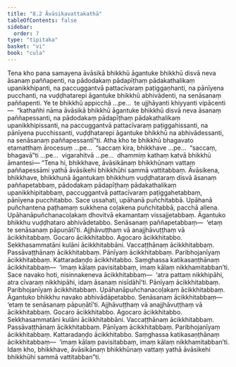 ```yaml
---
title: "8.2 Āvāsikavattakathā"
tableOfContents: false
sidebar:
  order: 7
type: "tipitaka"
basket: "vi"
book: "cula"
---
```



<DynamicBreadcrumb />

<Division number="358" book="cula" bookNo="4" page="376">

<Paragraph number="1663" book="cula">
Tena kho pana samayena āvāsikā bhikkhū āgantuke bhikkhū disvā neva āsanaṃ paññapenti, na pādodakaṃ pādapīṭhaṃ pādakathalikaṃ upanikkhipanti, na paccuggantvā pattacīvaraṃ paṭiggaṇhanti, na pānīyena pucchanti, na vuḍḍhatarepi āgantuke bhikkhū abhivādenti, na senāsanaṃ paññapenti. Ye te bhikkhū appicchā …pe…  te ujjhāyanti khiyyanti vipācenti—  “kathañhi nāma āvāsikā bhikkhū āgantuke bhikkhū disvā neva āsanaṃ paññapessanti, na pādodakaṃ pādapīṭhaṃ pādakathalikaṃ upanikkhipissanti, na paccuggantvā pattacīvaraṃ paṭiggahissanti, na pānīyena pucchissanti, vuḍḍhatarepi āgantuke bhikkhū na abhivādessanti, na senāsanaṃ paññapessantī”ti. Atha kho te bhikkhū bhagavato etamatthaṃ ārocesuṃ …pe…  “saccaṃ kira, bhikkhave …pe…  “saccaṃ, bhagavā”ti …pe…  vigarahitvā …pe…  dhammiṃ kathaṃ katvā bhikkhū āmantesi—
</Paragraph>

</Division>
<Division number="359" book="cula" bookNo="4" page="377">

<Paragraph number="1664" book="cula">
“Tena hi, bhikkhave, āvāsikānaṃ bhikkhūnaṃ vattaṃ paññapessāmi yathā āvāsikehi bhikkhūhi sammā vattitabbaṃ. Āvāsikena, bhikkhave, bhikkhunā āgantukaṃ bhikkhuṃ vuḍḍhataraṃ disvā āsanaṃ paññapetabbaṃ, pādodakaṃ pādapīṭhaṃ pādakathalikaṃ upanikkhipitabbaṃ, paccuggantvā pattacīvaraṃ paṭiggahetabbaṃ, pānīyena pucchitabbo. Sace ussahati, upāhanā puñchitabbā. Upāhanā puñchantena paṭhamaṃ sukkhena coḷakena puñchitabbā, pacchā allena. Upāhanāpuñchanacoḷakaṃ dhovitvā ekamantaṃ vissajjetabbaṃ.
</Paragraph>

<Paragraph number="1665" book="cula">
Āgantuko bhikkhu vuḍḍhataro abhivādetabbo. Senāsanaṃ paññapetabbaṃ—  ‘etaṃ te senāsanaṃ pāpuṇātī’ti. Ajjhāvuṭṭhaṃ vā anajjhāvuṭṭhaṃ vā ācikkhitabbaṃ. Gocaro ācikkhitabbo. Agocaro ācikkhitabbo. Sekkhasammatāni kulāni ācikkhitabbāni. Vaccaṭṭhānaṃ ācikkhitabbaṃ. Passāvaṭṭhānaṃ ācikkhitabbaṃ. Pānīyaṃ ācikkhitabbaṃ. Paribhojanīyaṃ ācikkhitabbaṃ. Kattaradaṇḍo ācikkhitabbo. Saṃghassa katikasaṇṭhānaṃ ācikkhitabbaṃ—  ‘imaṃ kālaṃ pavisitabbaṃ, imaṃ kālaṃ nikkhamitabban’ti.
</Paragraph>

<Paragraph number="1666" book="cula">
Sace navako hoti, nisinnakeneva ācikkhitabbaṃ—  ‘atra pattaṃ nikkhipāhi, atra cīvaraṃ nikkhipāhi, idaṃ āsanaṃ nisīdāhī’ti. Pānīyaṃ ācikkhitabbaṃ. Paribhojanīyaṃ ācikkhitabbaṃ. Upāhanāpuñchanacoḷakaṃ ācikkhitabbaṃ. Āgantuko bhikkhu navako abhivādāpetabbo. Senāsanaṃ ācikkhitabbaṃ—  ‘etaṃ te senāsanaṃ pāpuṇātī’ti. Ajjhāvuṭṭhaṃ vā anajjhāvuṭṭhaṃ vā ācikkhitabbaṃ. Gocaro ācikkhitabbo. Agocaro ācikkhitabbo. Sekkhasammatāni kulāni ācikkhitabbāni. Vaccaṭṭhānaṃ ācikkhitabbaṃ. Passāvaṭṭhānaṃ ācikkhitabbaṃ. Pānīyaṃ ācikkhitabbaṃ. Paribhojanīyaṃ ācikkhitabbaṃ. Kattaradaṇḍo ācikkhitabbo. Saṃghassa katikasaṇṭhānaṃ ācikkhitabbaṃ—  ‘imaṃ kālaṃ pavisitabbaṃ, imaṃ kālaṃ nikkhamitabban’ti. Idaṃ kho, bhikkhave, āvāsikānaṃ bhikkhūnaṃ vattaṃ yathā āvāsikehi bhikkhūhi sammā vattitabban”ti.
</Paragraph>
</Division>